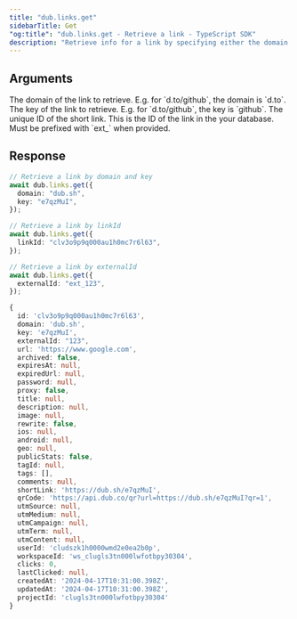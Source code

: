```yaml
---
title: "dub.links.get"
sidebarTitle: Get
"og:title": "dub.links.get - Retrieve a link - TypeScript SDK"
description: "Retrieve info for a link by specifying either the domain and key or the linkId or externalId"
---
```



## Arguments

<ParamField body="domain" type="string">
  The domain of the link to retrieve. E.g. for `d.to/github`, the domain is
  `d.to`.
</ParamField>

<ParamField body="key" type="string">
  The key of the link to retrieve. E.g. for `d.to/github`, the key is `github`.
</ParamField>

<ParamField body="linkId" type="string">
  The unique ID of the short link.
</ParamField>

<ParamField body="externalId" type="string">
  This is the ID of the link in the your database. Must be prefixed with `ext_`
  when provided.
</ParamField>

## Response

<LinkResponse />

<RequestExample>

```ts
// Retrieve a link by domain and key
await dub.links.get({
  domain: "dub.sh",
  key: "e7qzMuI",
});

// Retrieve a link by linkId
await dub.links.get({
  linkId: "clv3o9p9q000au1h0mc7r6l63",
});

// Retrieve a link by externalId
await dub.links.get({
  externalId: "ext_123",
});
```

</RequestExample>

<ResponseExample>

```ts
{
  id: 'clv3o9p9q000au1h0mc7r6l63',
  domain: 'dub.sh',
  key: 'e7qzMuI',
  externalId: "123",
  url: 'https://www.google.com',
  archived: false,
  expiresAt: null,
  expiredUrl: null,
  password: null,
  proxy: false,
  title: null,
  description: null,
  image: null,
  rewrite: false,
  ios: null,
  android: null,
  geo: null,
  publicStats: false,
  tagId: null,
  tags: [],
  comments: null,
  shortLink: 'https://dub.sh/e7qzMuI',
  qrCode: 'https://api.dub.co/qr?url=https://dub.sh/e7qzMuI?qr=1',
  utmSource: null,
  utmMedium: null,
  utmCampaign: null,
  utmTerm: null,
  utmContent: null,
  userId: 'cludszk1h0000wmd2e0ea2b0p',
  workspaceId: 'ws_clugls3tn000lwfotbpy30304',
  clicks: 0,
  lastClicked: null,
  createdAt: '2024-04-17T10:31:00.398Z',
  updatedAt: '2024-04-17T10:31:00.398Z',
  projectId: 'clugls3tn000lwfotbpy30304'
}
```

</ResponseExample>
